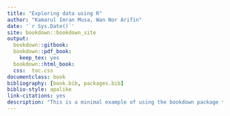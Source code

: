 ```yaml
---
title: "Exploring data using R"
author: "Kamarul Imran Musa, Wan Nor Arifin"
date: '`r Sys.Date()`'
site: bookdown::bookdown_site
output: 
  bookdown::gitbook:
  bookdown::pdf_book:
    keep_tex: yes
  bookdown::html_book:
  css:  toc.css
documentclass: book
bibliography: [book.bib, packages.bib]
biblio-style: apalike
link-citations: yes
description: "This is a minimal example of using the bookdown package to write a book. The output format for this example is bookdown::gitbook."
---
```

